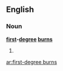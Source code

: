 ==English==

===Noun===
'''[[first]]-[[degree]] [[burn]]s'''

# {{plural of|[[first-degree burn]]}}

[[ar:first-degree burns]]